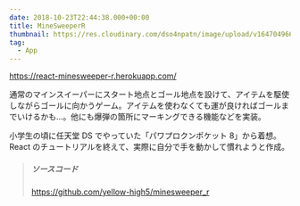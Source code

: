 ```yaml
---
date: 2018-10-23T22:44:38.000+00:00
title: MineSweeperR
thumbnail: https://res.cloudinary.com/dso4npatn/image/upload/v1647049660/media/works/thumbnail/minesweer-r_jqiden.png
tag:
  - App
---
```


https://react-minesweeper-r.herokuapp.com/

通常のマインスイーパーにスタート地点とゴール地点を設けて、アイテムを駆使しながらゴールに向かうゲーム。アイテムを使わなくても運が良ければゴールまでいけるかも...。他にも爆弾の箇所にマーキングできる機能などを実装。

小学生の頃に任天堂 DS でやっていた「パワプロクンポケット 8」から着想。React のチュートリアルを終えて、実際に自分で手を動かして慣れようと作成。

> ##### ソースコード
>
> https://github.com/yellow-high5/minesweeper_r
